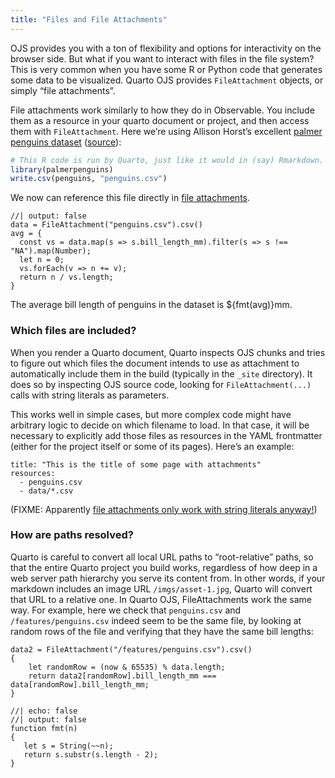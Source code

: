 ```yaml
---
title: "Files and File Attachments"
---
```


OJS provides you with a ton of flexibility and options for
interactivity on the browser side.  But what if you want to interact
with files in the file system? This is very common when you have some
R or Python code that generates some data to be visualized.
Quarto OJS provides `FileAttachment` objects, or simply "file attachments".

File attachments work similarly to how they do in Observable. You include them as
a resource in your quarto document or project, and then access them
with `FileAttachment`. Here we're using Allison Horst's excellent
[palmer penguins dataset](penguins.csv)
([source](https://allisonhorst.github.io/palmerpenguins/)):

```r
# This R code is run by Quarto, just like it would in (say) Rmarkdown.
library(palmerpenguins)
write.csv(penguins, "penguins.csv")
```

We now can reference this file directly in [file attachments](https://observablehq.com/@observablehq/file-attachments).

```ojs
//| output: false
data = FileAttachment("penguins.csv").csv()
avg = {
  const vs = data.map(s => s.bill_length_mm).filter(s => s !== "NA").map(Number);
  let n = 0;
  vs.forEach(v => n += v);
  return n / vs.length;
}
```

The average bill length of penguins in the dataset is ${fmt(avg)}mm.

### Which files are included?

When you render a Quarto document, Quarto inspects OJS chunks and
tries to figure out which files the document intends to use as
attachment to automatically include them in the build (typically in
the `_site` directory). It does so by inspecting OJS source code,
looking for `FileAttachment(...)` calls with string literals as parameters. 

This works well in simple cases, but more complex code might have
arbitrary logic to decide on which filename to load. In that case, it
will be necessary to explicitly add those files as resources in the
YAML frontmatter (either for the project itself or some of its
pages). Here's an example:

```
title: "This is the title of some page with attachments"
resources:
  - penguins.csv
  - data/*.csv
```

(FIXME: Apparently [file attachments only work with string literals anyway!](https://observablehq.com/@observablehq/file-attachments))

### How are paths resolved?

Quarto is careful to convert all local URL paths to "root-relative"
paths, so that the entire Quarto project you build works, regardless
of how deep in a web server path hierarchy you serve its content from.
In other words, if your markdown includes an image URL
`/imgs/asset-1.jpg`, Quarto will convert that URL to a relative
one. In Quarto OJS, FileAttachments work the same way. For example,
here we check that `penguins.csv` and `/features/penguins.csv` indeed
seem to be the same file, by looking at random rows of the file and
verifying that they have the same bill lengths:

```ojs
data2 = FileAttachment("/features/penguins.csv").csv()
{
    let randomRow = (now & 65535) % data.length;
    return data2[randomRow].bill_length_mm === data[randomRow].bill_length_mm;
}
```


```ojs
//| echo: false
//| output: false
function fmt(n)
{
   let s = String(~~n);
   return s.substr(s.length - 2);
}
```
